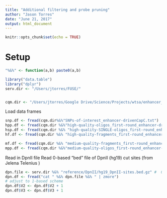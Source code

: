 ```yaml
---
title: "Additional filtering and probe pruning"
author: "Jason Torres"
date: "June 21, 2017"
output: html_document
---
```


```r
knitr::opts_chunk$set(echo = TRUE)
```


# Setup 

```r

"%&%" <- function(a,b) paste0(a,b)

library("data.table")
library("dplyr")
serv.dir <- "/Users/jtorres/FUSE/"


cqm.dir <- "/Users/jtorres/Google Drive/Science/Projects/wtsa/enhancer_driven/fgwas_probe_design/first_round/capsequm_output/"


```


Load data frames 

```r

snp.df <- fread(cqm.dir%&%"SNPs-of-interest_enhancer-drivenCapC.txt")
hpp.df <- fread(cqm.dir %&%"high-quality-oligos_first-round_enhancer-drivenCapC.txt")
hsp.df <- fread(cqm.dir %&% "high-quality-SINGLE-oligos_first-round_enhancer-drivenCapC.txt")
hf.df <- fread(cqm.dir %&% "high-quality-fragments_first-round_enhancer-drivenCapC.txt")

mf.df <- fread(cqm.dir %&% "medium-quality-fragments_first-round_enhancer-drivenCapC.txt")
mpp.df <- fread(cqm.dir %&%"medium-quality-oligos_first-round_enhancer-drivenCapC.txt")


```


Read in DpnII file 
Read 0-based "bed" file of DpnII (hg19) cut sites (from Jelena Telenius )

```r
dpn.file <- serv.dir %&% "reference/DpnII/hg19_DpnII-sites.bed.gz" #  0-based bed file 
dpn.df <- fread("cat " %&% dpn.file %&% " | zmore")
# adjust to 1-based scheme 
dpn.df$V2 <- dpn.df$V2 + 1 
dpn.df$V3 <- dpn.df$V3 + 1 
```


